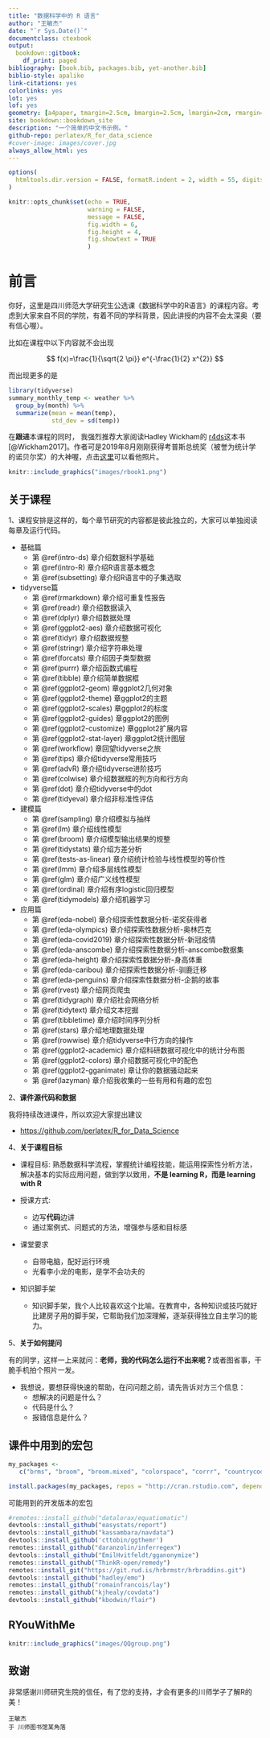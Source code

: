 ```yaml
--- 
title: "数据科学中的 R 语言"
author: "王敏杰"
date: "`r Sys.Date()`"
documentclass: ctexbook
output:
  bookdown::gitbook:
    df_print: paged
bibliography: [book.bib, packages.bib, yet-another.bib]
biblio-style: apalike
link-citations: yes
colorlinks: yes
lot: yes
lof: yes
geometry: [a4paper, tmargin=2.5cm, bmargin=2.5cm, lmargin=2cm, rmargin=2cm]
site: bookdown::bookdown_site
description: "一个简单的中文书示例。"
github-repo: perlatex/R_for_data_science
#cover-image: images/cover.jpg
always_allow_html: yes
---
```


```r
options(
  htmltools.dir.version = FALSE, formatR.indent = 2, width = 55, digits = 4
)

knitr::opts_chunk$set(echo = TRUE, 
                      warning = FALSE, 
                      message = FALSE,
                      fig.width = 6, 
                      fig.height = 4,
                      fig.showtext = TRUE
                      )
```

# 前言 {-}
你好，这里是四川师范大学研究生公选课《数据科学中的R语言》的课程内容。考虑到大家来自不同的学院，有着不同的学科背景，因此讲授的内容不会太深奥（要有信心喔）。

比如在课程中以下内容就不会出现

$$
f(x)=\frac{1}{\sqrt{2 \pi}} e^{-\frac{1}{2} x^{2}}
$$

而出现更多的是

```r
library(tidyverse)
summary_monthly_temp <- weather %>% 
  group_by(month) %>% 
  summarize(mean = mean(temp), 
            std_dev = sd(temp))
```


在**跟进**本课程的同时， 我强烈推荐大家阅读Hadley Wickham的
[r4ds](https://r4ds.had.co.nz/)这本书 [@Wickham2017]。作者可是2019年8月刚刚获得考普斯总统奖（被誉为统计学的诺贝尔奖）的大神喔，点击[这里](http://hadley.nz/)可以看他照片。

```r
knitr::include_graphics("images/rbook1.png")
```

## 关于课程 {-}

1、课程安排是这样的，每个章节研究的内容都是彼此独立的，大家可以单独阅读每章及运行代码。

- 基础篇
   - 第 \@ref(intro-ds) 章介绍数据科学基础
   - 第 \@ref(intro-R) 章介绍R语言基本概念
   - 第 \@ref(subsetting) 章介绍R语言中的子集选取
- tidyverse篇
   - 第 \@ref(rmarkdown) 章介绍可重复性报告
   - 第 \@ref(readr) 章介绍数据读入
   - 第 \@ref(dplyr) 章介绍数据处理
   - 第 \@ref(ggplot2-aes) 章介绍数据可视化
   - 第 \@ref(tidyr) 章介绍数据规整
   - 第 \@ref(stringr) 章介绍字符串处理
   - 第 \@ref(forcats) 章介绍因子类型数据
   - 第 \@ref(purrr) 章介绍函数式编程
   - 第 \@ref(tibble) 章介绍简单数据框
   - 第 \@ref(ggplot2-geom) 章ggplot2几何对象
   - 第 \@ref(ggplot2-theme) 章ggplot2的主题
   - 第 \@ref(ggplot2-scales) 章ggplot2的标度
   - 第 \@ref(ggplot2-guides) 章ggplot2的图例
   - 第 \@ref(ggplot2-customize) 章ggplot2扩展内容
   - 第 \@ref(ggplot2-stat-layer) 章ggplot2统计图层
   - 第 \@ref(workflow) 章回望tidyverse之旅
   - 第 \@ref(tips) 章介绍tidyverse常用技巧
   - 第 \@ref(advR) 章介绍tidyverse进阶技巧
   - 第 \@ref(colwise) 章介绍数据框的列方向和行方向
   - 第 \@ref(dot) 章介绍tidyverse中的dot
   - 第 \@ref(tidyeval) 章介绍非标准性评估
- 建模篇 
   - 第 \@ref(sampling) 章介绍模拟与抽样
   - 第 \@ref(lm) 章介绍线性模型
   - 第 \@ref(broom) 章介绍模型输出结果的规整
   - 第 \@ref(tidystats) 章介绍方差分析
   - 第 \@ref(tests-as-linear) 章介绍统计检验与线性模型的等价性
   - 第 \@ref(lmm) 章介绍多层线性模型
   - 第 \@ref(glm) 章介绍广义线性模型
   - 第 \@ref(ordinal) 章介绍有序logistic回归模型
   - 第 \@ref(tidymodels) 章介绍机器学习
- 应用篇
   - 第 \@ref(eda-nobel) 章介绍探索性数据分析-诺奖获得者  
   - 第 \@ref(eda-olympics) 章介绍探索性数据分析-奥林匹克  
   - 第 \@ref(eda-covid2019) 章介绍探索性数据分析-新冠疫情  
   - 第 \@ref(eda-anscombe) 章介绍探索性数据分析-anscombe数据集  
   - 第 \@ref(eda-height) 章介绍探索性数据分析-身高体重 
   - 第 \@ref(eda-caribou) 章介绍探索性数据分析-驯鹿迁移  
   - 第 \@ref(eda-penguins) 章介绍探索性数据分析-企鹅的故事
   - 第 \@ref(rvest) 章介绍网页爬虫
   - 第 \@ref(tidygraph) 章介绍社会网络分析
   - 第 \@ref(tidytext) 章介绍文本挖掘
   - 第 \@ref(tibbletime) 章介绍时间序列分析
   - 第 \@ref(stars) 章介绍地理数据处理
   - 第 \@ref(rowwise) 章介绍tidyverse中行方向的操作
   - 第 \@ref(ggplot2-academic) 章介绍科研数据可视化中的统计分布图
   - 第 \@ref(ggplot2-colors) 章介绍数据可视化中的配色
   - 第 \@ref(ggplot2-gganimate) 章让你的数据骚动起来
   - 第 \@ref(lazyman) 章介绍我收集的一些有用和有趣的宏包



2、**课件源代码和数据**

  我将持续改进课件，所以欢迎大家提出建议
  
- <https://github.com/perlatex/R_for_Data_Science>


<!-- 3、课程视频 -->

<!-- - 部分课程视频放在[bilibili](https://space.bilibili.com/627373342/video)网站 -->



4、**关于课程目标**

- 课程目标: 熟悉数据科学流程，掌握统计编程技能，能运用探索性分析方法，解决基本的实际应用问题，做到学以致用，**不是 learning R，而是 learning with R**

- 授课方式: 
  - 边写**代码**边讲
  - 通过案例式、问题式的方法，增强参与感和目标感

- 课堂要求
  - 自带电脑，配好运行环境
  - 光看李小龙的电影，是学不会功夫的
  
- 知识脚手架
  - 知识脚手架，我个人比较喜欢这个比喻。在教育中，各种知识或技巧就好比建房子用的脚手架，它帮助我们加深理解，逐渐获得独立自主学习的能力。
  


5、**关于如何提问**

有的同学，这样一上来就问：**老师，我的代码怎么运行不出来呢？**或者图省事，干脆手机拍个照片一发。

- 我想说，要想获得快速的帮助，在问问题之前，请先告诉对方三个信息：
   - 想解决的问题是什么？
   - 代码是什么？
   - 报错信息是什么？



## 课件中用到的宏包 {-}

```r
my_packages <- 
   c("brms", "broom", "broom.mixed", "colorspace", "corrr", "countrycode", "cowplot", "cranlogs", "datapasta", "datasauRus", "devtools", "dplyr", "equatiomatic", "forcats", "gapminder", "geoshpere", "gganimate", "ggbeeswarm", "ggeffects", "ggforce", "gghighlight", "ggimage", "ggplot2", "ggpubr", "ggraph", "ggrepel", "ggridges", "ggstatsplot", "ggtext", "ggthemes", "gt", "gtsummary", "haven", "here", "janitor", "knitr", "latex2exp", "lme4", "lubridate", "maps", "margins", "MASS", "modelr", "naniar", "nycflights13", "ordinal", "pacman", "pacman", "paletteer", "palmerpenguins", "patchwork", "performance", "purrr", "readr", "readxl", "remotes", "reprex", "rlang", "rmarkdown", "rstan", "rvest", "scales", "sf", "shadowtext", "showtext", "slider", "stars", "statsExpressions", "stringr", "styler", "tibble", "tibbletime", "tidybayes", "tidygraph", "tidymodels", "tidyr", "tidytext", "tidyverse", "tinytex", "viridis", "visdat")
```


```r
install.packages(my_packages, repos = "http://cran.rstudio.com", dependencies = T)
```



可能用到的开发版本的宏包

```r
#remotes::install_github("datalorax/equatiomatic")
devtools::install_github("easystats/report")
devtools::install_github("kassambara/navdata")
devtools::install_github('cttobin/ggthemr')
remotes::install_github("daranzolin/inferregex")
devtools::install_github("EmilHvitfeldt/gganonymize")
remotes::install_github("ThinkR-open/remedy") 
remotes::install_git("https://git.rud.is/hrbrmstr/hrbraddins.git") 
devtools::install_github("hadley/emo") 
remotes::install_github("romainfrancois/lay")
remotes::install_github("kjhealy/covdata")
devtools::install_github("kbodwin/flair")
```





## RYouWithMe {-}

```r
knitr::include_graphics("images/QQgroup.png")
```



## 致谢 {-}

非常感谢川师研究生院的信任，有了您的支持，才会有更多的川师学子了解R的美！

```block2
王敏杰  
于 川师图书馆某角落
```

